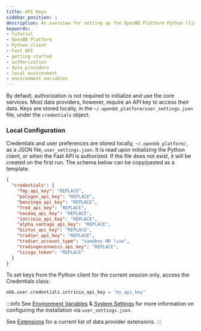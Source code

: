 ```yaml
---
title: API Keys
sidebar_position: 1
description: An overview for setting up the OpenBB Platform Python client and Fast API with data provider API keys.
keywords:
- tutorial
- OpenBB Platform
- Python client
- Fast API
- getting started
- authorization
- data providers
- local environment
- environment variables
---
```



<HeadTitle title="API Keys & Credentials - ODP Python | OpenBB Docs" />

By default, authorization is not required to initialize and use the core services. Most data providers, however, require an API key to access their data. Keys are stored locally, in the `~/.openbb_platform/user_settings.json` file, under the `credentials` object.

### Local Configuration

Credentials and user preferences are stored locally, `~/.openbb_platform/`, as a JSON file, `user_settings.json`. It is read upon initializing the Python client, or when the Fast API is authorized. If the file does not exist, it will be created on the first run. The schema below can be copy/pasted as a template:

```json
{
  "credentials": {
    "fmp_api_key": "REPLACE",
    "polygon_api_key": "REPLACE",
    "benzinga_api_key": "REPLACE",
    "fred_api_key": "REPLACE",
    "nasdaq_api_key": "REPLACE",
    "intrinio_api_key": "REPLACE",
    "alpha_vantage_api_key": "REPLACE",
    "biztoc_api_key": "REPLACE",
    "tradier_api_key": "REPLACE",
    "tradier_account_type": "sandbox OR live",
    "tradingeconomics_api_key": "REPLACE",
    "tiingo_token": "REPLACE"
  }
}
```

To set keys from the Python client for the current session only, access the Credentials class:

```python
obb.user.credentials.intrinio_api_key = "my_api_key"
```

:::info
See [Environment Variables](/python/settings/environment_variables) & [System Settings](/python/settings/system_settings) for more information on configuring the installation via `user_settings.json`.

See [Extensions](/python/extensions) for a current list of data provider extensions.
:::
